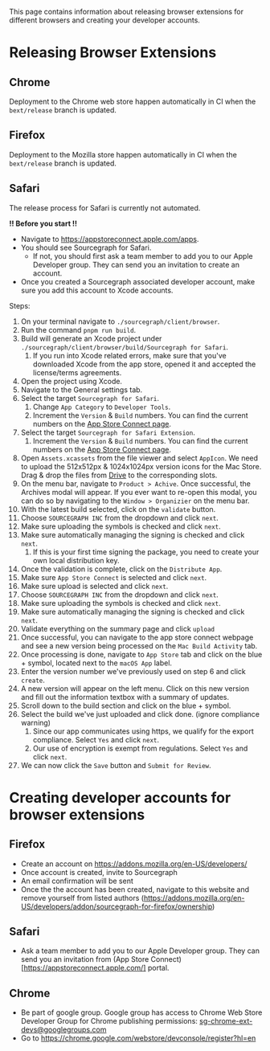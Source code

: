 
This page contains information about releasing browser extensions for different browsers and creating your developer accounts.

# Releasing Browser Extensions
## Chrome
Deployment to the Chrome web store happen automatically in CI when the `bext/release` branch is updated.

## Firefox
Deployment to the Mozilla store happen automatically in CI when the `bext/release` branch is updated.

## Safari
The release process for Safari is currently not automated.

**!! Before you start !!**
- Navigate to https://appstoreconnect.apple.com/apps.
- You should see Sourcegraph for Safari.
   - If not, you should first ask a team member to add you to our Apple Developer group. They can send you an invitation to create an account.
- Once you created a Sourcegraph associated developer account, make sure you add this account to Xcode accounts.

Steps:
1. On your terminal navigate to `./sourcegraph/client/browser`.
1. Run the command `pnpm run build`.
1. Build will generate an Xcode project under `./sourcegraph/client/browser/build/Sourcegraph for Safari`.
   1. If you run into Xcode related errors, make sure that you've downloaded Xcode from the app store, opened it and accepted the license/terms agreements.
1. Open the project using Xcode.
1. Navigate to the General settings tab.
1. Select the target `Sourcegraph for Safari`.
   1. Change `App Category` to `Developer Tools`.
   1. Increment the `Version` & `Build` numbers. You can find the current numbers on the [App Store Connect page](https://appstoreconnect.apple.com/apps/1543262193/appstore/macos/version/deliverable).
1. Select the target `Sourcegraph for Safari Extension`.
   1. Increment the `Version` & `Build` numbers. You can find the current numbers on the [App Store Connect page](https://appstoreconnect.apple.com/apps/1543262193/appstore/macos/version/deliverable).
1. Open `Assets.xcassets` from the file viewer and select `AppIcon`. We need to upload the 512x512px & 1024x1024px version icons for the Mac Store. Drag & drop the files from [Drive](https://drive.google.com/drive/folders/1JCUuzIrpNrZP_uNqpel2wq0lwdRBkVgZ) to the corresponding slots.
1. On the menu bar, navigate to `Product > Achive`. Once successful, the Archives modal will appear. If you ever want to re-open this modal, you can do so by navigating to the `Window > Organizier` on the menu bar.
1. With the latest build selected, click on the `validate` button.
1. Choose `SOURCEGRAPH INC` from the dropdown and click `next`.
1. Make sure uploading the symbols is checked and click `next`.
1. Make sure automatically managing the signing is checked and click `next`.
   1. If this is your first time signing the package, you need to create your own local distribution key.
1. Once the validation is complete, click on the `Distribute App`.
1. Make sure `App Store Connect` is selected and click `next`.
1. Make sure upload is selected and click `next`.
1. Choose `SOURCEGRAPH INC` from the dropdown and click `next`.
1. Make sure uploading the symbols is checked and click `next`.
1. Make sure automatically managing the signing is checked and click `next`.
1. Validate everything on the summary page and click `upload`
1. Once successful, you can navigate to the app store connect webpage and see a new version being processed on the `Mac Build Activity` tab.
1. Once processing is done, navigate to `App Store` tab and click on the blue + symbol, located next to the `macOS App` label.
1. Enter the version number we've previously used on step 6 and click `create`.
1. A new version will appear on the left menu. Click on this new version and fill out the information textbox with a summary of updates.
1. Scroll down to the build section and click on the blue + symbol.
1. Select the build we've just uploaded and click done. (ignore compliance warning)
   1. Since our app communicates using https, we qualify for the export compliance. Select `Yes` and click `next`.
   1. Our use of encryption is exempt from regulations. Select `Yes` and click `next`.
1. We can now click the `Save` button and `Submit for Review`.

# Creating developer accounts for browser extensions
## Firefox
- Create an account on https://addons.mozilla.org/en-US/developers/
- Once account is created, invite to Sourcegraph
- An email confirmation will be sent
- Once the the account has been created, navigate to this website and remove yourself from listed authors (https://addons.mozilla.org/en-US/developers/addon/sourcegraph-for-firefox/ownership)

## Safari
- Ask a team member to add you to our Apple Developer group. They can send you an invitation from (App Store Connect)[https://appstoreconnect.apple.com/] portal.

## Chrome
- Be part of google group. Google group has access to Chrome Web Store Developer
Group for Chrome publishing permissions: sg-chrome-ext-devs@googlegroups.com
- Go to https://chrome.google.com/webstore/devconsole/register?hl=en
